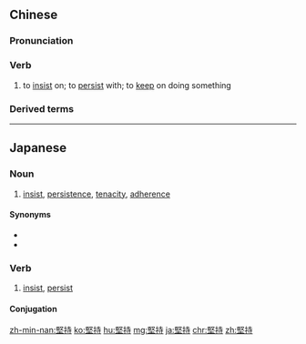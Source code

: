 {{also|坚持}}
==Chinese==
{{zh-forms|s=坚持}}

===Pronunciation===
{{zh-pron
|m=jiānchí
|c=gin1 ci4
|h=pfs=kiên-chhṳ̀
|ma=y
|mn=kian-chhî
|cat=v
}}

===Verb===
{{zh-verb}}

# to [[insist]] on; to [[persist]] with; to [[keep]] on doing something
#: {{zh-x|你 需要 進一步 堅持 自己 的 想法。|You need to assert yourself more.}}

===Derived terms===
{{zh-der|堅持不懈}}

{{zh-cat|Beginning}}

----

==Japanese==
{{ja-kanjitab|けん|じ|yomi=on}}

===Noun===
{{ja-noun|けんじ}}

# [[insist]], [[persistence]], [[tenacity]], [[adherence]]

====Synonyms====
* {{ja-r|固執|こしつ}}
* {{ja-r|固持|こじ}}

===Verb===
{{ja-verb-suru|けんじ}}

# [[insist]], [[persist]]

====Conjugation====
{{ja-suru|けんじ}}

[[zh-min-nan:堅持]]
[[ko:堅持]]
[[hu:堅持]]
[[mg:堅持]]
[[ja:堅持]]
[[chr:堅持]]
[[zh:堅持]]